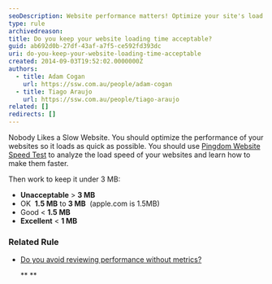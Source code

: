 ```yaml
---
seoDescription: Website performance matters! Optimize your site's load speed using Pingdom Website Speed Test to ensure it loads under 3 MB. Aim for an excellent score under 1 MB, like Apple.com.
type: rule
archivedreason:
title: Do you keep your website loading time acceptable?
guid: ab692d0b-27df-43af-a7f5-ce592fd393dc
uri: do-you-keep-your-website-loading-time-acceptable
created: 2014-09-03T19:52:02.0000000Z
authors:
  - title: Adam Cogan
    url: https://ssw.com.au/people/adam-cogan
  - title: Tiago Araujo
    url: https://ssw.com.au/people/tiago-araujo
related: []
redirects: []
---
```


Nobody Likes a Slow Website. You should optimize the performance of your websites so it loads as quick as possible.
You should use [Pingdom Website Speed Test](http://tools.pingdom.com/fpt/) to analyze the load speed of your websites and learn how to make them faster.

Then work to keep it under 3 MB:

- **Unacceptable** &gt;
  **3 MB**
- OK  **1.5 MB** to
  **3 MB**  (apple.com is 1.5MB)
- Good &lt;
  **1.5 MB**
- **Excellent** &lt;
  **1 MB**

### Related Rule

- [Do you avoid reviewing performance without metrics?](/do-you-avoid-reviewing-performance-without-metrics)

  \*\*
  \*\*